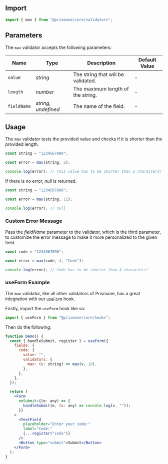 ## Import

```js
import { max } from "@prismane/core/validators";
```

## Parameters

The `max` validator accepts the following parameters:

| Name        | Type                  | Description                        | Default Value |
| ----------- | --------------------- | ---------------------------------- | ------------- |
| `value`     | _string_              | The string that will be validated. | -             |
| `length`    | _number_              | The maximum length of the string.  | -             |
| `fieldName` | _string_, _undefined_ | The name of the field.             | -             |

## Usage

The `max` validator tests the provided value and checks if it is shorter than the provided length.

```ts
const string = "1234567890";

const error = max(string, 2);

console.log(error); // This value has to be shorter than 2 characters!
```

If there is no error, _null_ is returned.

```ts
const string = "1234567890";

const error = max(string, 11);

console.log(error); // null
```

### Custom Error Message

Pass the _fieldName_ parameter to the validator, which is the third parameter, to customize the error message to make it more personalized to the given field.

```ts
const code = "1234567890";

const error = max(code, 4, "Code");

console.log(error); // Code has to be shorter than 4 characters!
```

### useForm Example

The `max` validator, like all other validators of Prismane, has a great integration with our [`useForm`](/docs/hooks/use-form) hook.

Firstly, import the `useForm` hook like so:

```js
import { useForm } from "@prismane/core/hooks";
```

Then do the following:

```jsx preview
function Demo() {
  const { handleSubmit, register } = useForm({
    fields: {
      code: {
        value: "",
        validators: {
          max: (v: string) => max(v, 10),
        },
      },
    },
  });

  return (
    <Form
      onSubmit={(e: any) => {
        handleSubmit(e, (v: any) => console.log(v, ""));
      }}
    >
      <TextField
        placeholder="Enter your code:"
        label="Code:"
        {...register("code")}
      />
      <Button type="submit">Submit</Button>
    </Form>
  );
}
```
